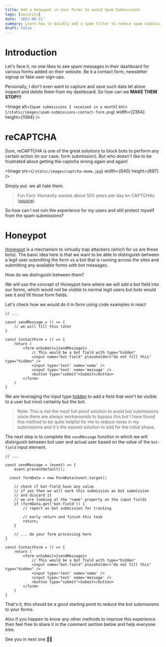 ```yaml
---
title: Add a Honeypot in your Forms to avoid Spam Submissions
tags: [security]
date: '2022-08-21'
summary: Learn how to quickly add a spam filter to reduce spam submissions in any of your forms on your website.
draft: false
---
```


# Introduction

Let's face it, no one likes to see spam messages in their dashboard for various forms added on their website. Be it a contact form, newsletter signup or fake user sign-ups.

Personally, I don't even want to capture and save such data let alone inspect and delete them from my dashboard. So how can we **MAKE THEM STOP!!!**

<Image
  alt={`Spam submissions I received in a month`}
  src={`/static/images/spam-submissions-contact-form.png`}
  width={2364}
  height={1084}
/>

# reCAPTCHA

Sure, reCAPTCHA is one of the great solutions to block bots to perform any certain action (in our case, form submission). But who doesn't like to be frustrated about getting the captcha wrong again and again!

<Image src={`/static/images/captcha-meme.jpg`} width={640} height={697} />

Simply put: we all hate them.

> Fun Fact: Humanity wastes about 500 years per day on CAPTCHAs ([source](https://blog.cloudflare.com/introducing-cryptographic-attestation-of-personhood/)).

So how can I not ruin the experience for my users and still protect myself from the spam submissions?

# Honeypot

[Honeypot](<https://en.wikipedia.org/wiki/Honeypot_(computing)>) is a mechanism to virtually trap attackers (which for us are these bots). The basic idea here is that we want to be able to distinguish between a legit user submitting the form vs a bot that is running across the sites and submitting any available forms with bot messages.

How do we distinguish between them?

We will use the concept of Honeypot here where we will add a bot field into our forms, which would not be visible to normal legit users but bots would see it and fill those form fields.

Let's check how we would do it in form using code examples in react

```jsx:components/ContactForm.tsx {11}
// ...

const sendMessage = () => {
	// we will fill this later
}

const ContactForm = () => {
	return (
		<form onSubmit={sendMessage}>
			// This would be a bot field with type="hidden"
			<input name="bot-field" placeholder="do not fill this" type="hidden" />
			<input type='text' name='name' />
			<input type='text' name='message' />
			<button type="submit">Submit</button>
		</form>
	)
}

```

We are leveraging the input type [hidden](https://developer.mozilla.org/en-US/docs/Web/HTML/Element/input/hidden) to add a field that won't be visible to a user but most certainly but the bot.

> Note: This is not the most full proof solution to avoid bot submissions since there are always workarounds to bypass this but I have found this method to be quite helpful for me to reduce noise in my submissions and it's the easiest solution to add for the initial phase.

The next step is to complete the `sendMessage` function in which we will distinguish between bot user and actual user based on the value of the `bot-field` input element.

```jsx:components/ContactForm.tsx {12-17}
// ...

const sendMessage = (event) => {
	event.preventDefault();

  const formData = new FormData(event.target);

	// check if bot-field have any value
	// if yes then we will mark this submission as bot submission
	// and discard it
	// we are looking at the "name" property on the input fields
	if (formData.get('bot-field')) {
		// report as bot submission for tracking

		// early return and finish this task
		return;
	}

	// ... do your form processing here
}

const ContactForm = () => {
	return (
		<form onSubmit={sendMessage}>
			// This would be a bot field with type="hidden"
			<input name="bot-field" placeholder="do not fill this" type="hidden" />
			<input type='text' name='name' />
			<input type='text' name='message' />
			<button type="submit">Submit</button>
		</form>
	)
}

```

That's it, this should be a good starting point to reduce the bot submissions to your forms.

Also if you happen to know any other methods to improve this experience then feel free to share it in the comment section below and help everyone else.

See you in next one 👋🏽
